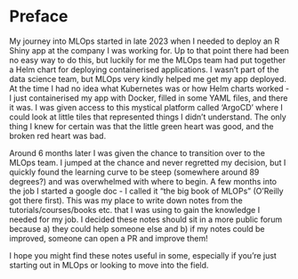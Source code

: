 # Preface {.unnumbered}

My journey into MLOps started in late 2023 when I needed to deploy an R Shiny app at the company I was working for. Up to that point there had been no easy way to do this, but luckily for me the MLOps team had put together a Helm chart for deploying containerised applications. I wasn't part of the data science team, but MLOps very kindly helped me get my app deployed. At the time I had no idea what Kubernetes was or how Helm charts worked - I just containerised my app with Docker, filled in some YAML files, and there it was. I was given access to this mystical platform called 'ArgoCD' where I could look at little tiles that represented things I didn't understand. The only thing I knew for certain was that the little green heart was good, and the broken red heart was bad. 

Around 6 months later I was given the chance to transition over to the MLOps team. I jumped at the chance and never regretted my decision, but I quickly found the learning curve to be steep (somewhere around 89 degrees?) and was overwhelmed with where to begin. A few months into the job I started a google doc - I called it "the big book of MLOPs" (O'Reilly got there first). This was my place to write down notes from the tutorials/courses/books etc. that I was using to gain the knowledge I needed for my job. I decided these notes should sit in a more public forum because a) they could help someone else and b) if my notes could be improved, someone can open a PR and improve them! 

I hope you might find these notes useful in some, especially if you're just starting out in MLOps or looking to move into the field. 